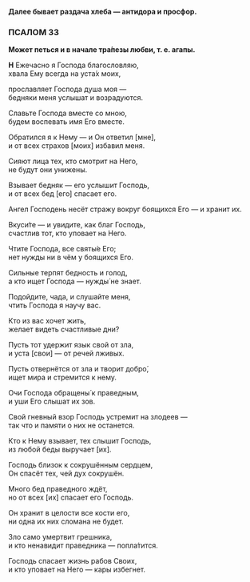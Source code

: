 **Далее бывает раздача хлеба — антидора и просфор.**

### ПСАЛОМ 33

**Может петься и в начале тра́пезы любви, т. е. агапы.**

**Н** Ежечасно я Господа благословляю,  
хвала Ему всегда на уста́х моих,

прославляет Господа душа моя —  
бедняки меня услышат и возрадуются.

Славьте Господа вместе со мною,  
будем воспевать имя Его вместе.

Обратился я к Нему — и Он ответил [мне],  
и от всех страхов [моих] избавил меня.

Сияют лица тех, кто смотрит на Него,  
не будут они унижены.

Взывает бедняк — его услышит Господь,  
и от всех бед [его] спасает его.

Ангел Господень несёт стражу вокруг боящихся Его — 
и хранит их.

Вкуси́те — и увидите, как благ Господь,  
счастлив тот, кто уповает на Него.

Чтите Господа, все святы́е Его;  
нет нужды ни в чём у боящихся Его.

Сильные терпят бедность и голод,  
а кто ищет Господа — нужды́ не знает.

Подойдите, чада, и слушайте меня,  
чтить Господа я научу вас.

Кто из вас хочет жить,  
желает видеть счастливые дни?

Пусть тот удержит язык свой от зла,  
и уста [свои] — от речей лживых.

Пусть отвернётся от зла и творит добро́,  
ищет мира и стремится к нему.

Очи Господа обращены́ к праведным,  
и уши Его слышат их зов.

Свой гневный взор Господь устремит на злодеев —  
так что и памяти о них не останется.

Кто к Нему взывает, тех слышит Господь,  
из любой беды выручает [их].

Господь близок к сокрушённым сердцем,  
Он спасёт тех, чей дух сокрушён.

Много бед праведного ждёт,  
но от всех [их] спасает его Господь.

Он хранит в целости все кости его,  
ни одна их них сломана не будет.

Зло само умертвит грешника,  
и кто ненавидит праведника — попла́тится.

Господь спасает жизнь рабов Своих,  
и кто уповает на Него — кары избегнет.
